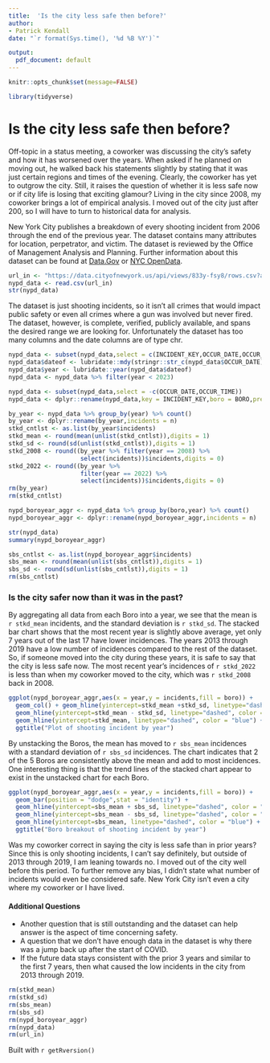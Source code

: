 ```yaml
---
title:  'Is the city less safe then before?'
author:
- Patrick Kendall
date: "`r format(Sys.time(), '%d %B %Y')`"

output:
  pdf_document: default
---
```


```r
knitr::opts_chunk$set(message=FALSE)
```

```r
library(tidyverse)
```

# Is the city less safe then before?

Off-topic in a status meeting, a coworker was discussing the city's safety and how it has worsened over the years. When asked if he planned on moving out, he walked back his statements slightly by stating that it was just certain regions and times of the evening. Clearly, the coworker has yet to outgrow the city. Still, it raises the question of whether it is less safe now or if city life is losing that exciting glamour? Living in the city since 2008, my coworker brings a lot of empirical analysis. I moved out of the city just after 200, so I will have to turn to historical data for analysis.

New York City publishes a breakdown of every shooting incident from 2006 through the end of the previous year. The dataset contains many attributes for location, perpetrator, and victim. The dataset is reviewed by the Office of Management Analysis and Planning. Further information about this dataset can be found at [Data.Gov](https://catalog.data.gov/dataset/nypd-shooting-incident-data-historic) or [NYC OpenData](https://data.cityofnewyork.us/Public-Safety/NYPD-Shooting-Incident-Data-Historic-/833y-fsy8).

```r
url_in <- "https://data.cityofnewyork.us/api/views/833y-fsy8/rows.csv?accessType=DOWNLOAD"
nypd_data <- read.csv(url_in)
str(nypd_data)
```

The dataset is just shooting incidents, so it isn't all crimes that would impact public safety or even all crimes where a gun was involved but never fired. The dataset, however, is complete, verified, publicly available, and spans the desired range we are looking for. Unfortunately the dataset has too many columns and the date columns are of type chr.

```r
nypd_data <- subset(nypd_data,select = c(INCIDENT_KEY,OCCUR_DATE,OCCUR_TIME,BORO,PRECINCT))
nypd_data$dateof <- lubridate::mdy(stringr::str_c(nypd_data$OCCUR_DATE))
nypd_data$year <- lubridate::year(nypd_data$dateof)
nypd_data <- nypd_data %>% filter(year < 2023)

nypd_data <- subset(nypd_data,select = -c(OCCUR_DATE,OCCUR_TIME))
nypd_data <- dplyr::rename(nypd_data,key = INCIDENT_KEY,boro = BORO,precinct = PRECINCT)

by_year <- nypd_data %>% group_by(year) %>% count()
by_year <- dplyr::rename(by_year,incidents = n)
stkd_cntlst <- as.list(by_year$incidents)
stkd_mean <- round(mean(unlist(stkd_cntlst)),digits = 1)
stkd_sd <- round(sd(unlist(stkd_cntlst)),digits = 1)
stkd_2008 <- round((by_year %>% filter(year == 2008) %>%
                    select(incidents))$incidents,digits = 0)
stkd_2022 <- round((by_year %>%
                    filter(year == 2022) %>%
                    select(incidents))$incidents,digits = 0)
rm(by_year)
rm(stkd_cntlst)

nypd_boroyear_aggr <- nypd_data %>% group_by(boro,year) %>% count()
nypd_boroyear_aggr <- dplyr::rename(nypd_boroyear_aggr,incidents = n)

str(nypd_data)
summary(nypd_boroyear_aggr)

sbs_cntlst <- as.list(nypd_boroyear_aggr$incidents)
sbs_mean <- round(mean(unlist(sbs_cntlst)),digits = 1)
sbs_sd <- round(sd(unlist(sbs_cntlst)),digits = 1)
rm(sbs_cntlst)
```

### Is the city safer now than it was in the past?

By aggregating all data from each Boro into a year, we see that the mean is `r stkd_mean` incidents, and the standard deviation is `r stkd_sd`. The stacked bar chart shows that the most recent year is slightly above average, yet only 7 years out of the last 17 have lower incidences. The years 2013 through 2019 have a low number of incidences compared to the rest of the dataset. So, if someone moved into the city during these years, it is safe to say that the city is less safe now. The most recent year's incidences of `r stkd_2022` is less than when my coworker moved to the city, which was `r stkd_2008` back in 2008.

```r
ggplot(nypd_boroyear_aggr,aes(x = year,y = incidents,fill = boro)) +
  geom_col() + geom_hline(yintercept=stkd_mean +stkd_sd, linetype="dashed", color = "red") +
  geom_hline(yintercept=stkd_mean - stkd_sd, linetype="dashed", color = "red") +
  geom_hline(yintercept=stkd_mean, linetype="dashed", color = "blue") +
  ggtitle("Plot of shooting incident by year")
```

By unstacking the Boros, the mean has moved to `r sbs_mean` incidences with a standard deviation of `r sbs_sd` incidences. The chart indicates that 2 of the 5 Boros are consistently above the mean and add to most incidences. One interesting thing is that the trend lines of the stacked chart appear to exist in the unstacked chart for each Boro.

```r
ggplot(nypd_boroyear_aggr,aes(x = year,y = incidents,fill = boro)) +
  geom_bar(position = "dodge",stat = "identity") +
  geom_hline(yintercept=sbs_mean + sbs_sd, linetype="dashed", color = "red") +
  geom_hline(yintercept=sbs_mean - sbs_sd, linetype="dashed", color = "red") +
  geom_hline(yintercept=sbs_mean, linetype="dashed", color = "blue") +
  ggtitle("Boro breakout of shooting incident by year")
```

Was my coworker correct in saying the city is less safe than in prior years? Since this is only shooting incidents, I can't say definitely, but outside of 2013 through 2019, I am leaning towards no. I moved out of the city well before this period. To further remove any bias, I didn't state what number of incidents would even be considered safe. New York City isn't even a city where my coworker or I have lived.

#### Additional Questions

-   Another question that is still outstanding and the dataset can help answer is the aspect of time concerning safety.
-   A question that we don't have enough data in the dataset is why there was a jump back up after the start of COVID.
-   If the future data stays consistent with the prior 3 years and similar to the first 7 years, then what caused the low incidents in the city from 2013 through 2019.

```r
rm(stkd_mean)
rm(stkd_sd)
rm(sbs_mean)
rm(sbs_sd)
rm(nypd_boroyear_aggr)
rm(nypd_data)
rm(url_in)
```

Built with `r getRversion()`
